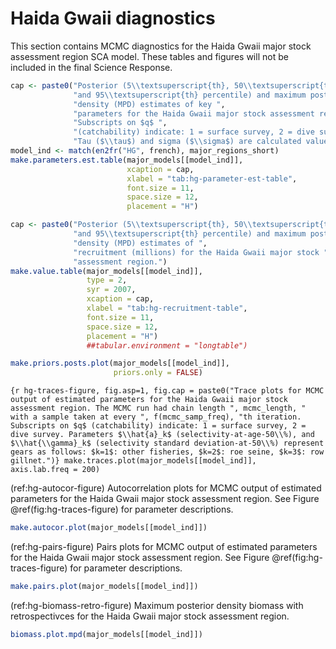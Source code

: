 # Haida Gwaii diagnostics

This section contains MCMC diagnostics for the Haida Gwaii major stock assessment region SCA model.
These tables and figures will not be included in the final Science Response.

```r
cap <- paste0("Posterior (5\\textsuperscript{th}, 50\\textsuperscript{th}, ",
              "and 95\\textsuperscript{th} percentile) and maximum posterior ",
              "density (MPD) estimates of key ",
              "parameters for the Haida Gwaii major stock assessment region. ",
              "Subscripts on $q$ ",
              "(catchability) indicate: 1 = surface survey, 2 = dive survey. ",
              "Tau ($\\tau$) and sigma ($\\sigma$) are calculated values.")
model_ind <- match(en2fr("HG", french), major_regions_short)
make.parameters.est.table(major_models[[model_ind]],
                          xcaption = cap,
                          xlabel = "tab:hg-parameter-est-table",
                          font.size = 11,
                          space.size = 12,
                          placement = "H")
```

```r
cap <- paste0("Posterior (5\\textsuperscript{th}, 50\\textsuperscript{th}, ",
              "and 95\\textsuperscript{th} percentile) and maximum posterior ",
              "density (MPD) estimates of ",
              "recruitment (millions) for the Haida Gwaii major stock ",
              "assessment region.")
make.value.table(major_models[[model_ind]],
                 type = 2,
                 syr = 2007,
                 xcaption = cap,
                 xlabel = "tab:hg-recruitment-table",
                 font.size = 11,
                 space.size = 12,
                 placement = "H")
                 ##tabular.environment = "longtable")
```

```r
make.priors.posts.plot(major_models[[model_ind]],
                       priors.only = FALSE)
```

```{r hg-traces-figure, fig.asp=1, fig.cap = paste0("Trace plots for MCMC output of estimated parameters for the Haida Gwaii major stock assessment region. The MCMC run had chain length ", mcmc_length, " with a sample taken at every ", f(mcmc_samp_freq), "th iteration. Subscripts on $q$ (catchability) indicate: 1 = surface survey, 2 = dive survey. Parameters $\\hat{a}_k$ (selectivity-at-age-50\\%), and $\\hat{\\gamma}_k$ (selectivity standard deviation-at-50\\%) represent gears as follows: $k=1$: other fisheries, $k=2$: roe seine, $k=3$: row gillnet.")}
make.traces.plot(major_models[[model_ind]],
                 axis.lab.freq = 200)
```

(ref:hg-autocor-figure) Autocorrelation plots for MCMC output of estimated parameters for the Haida Gwaii major stock assessment region. See Figure \@ref(fig:hg-traces-figure) for parameter descriptions.
```r
make.autocor.plot(major_models[[model_ind]])
```

(ref:hg-pairs-figure) Pairs plots for MCMC output of estimated parameters for the Haida Gwaii major stock assessment region. See Figure \@ref(fig:hg-traces-figure) for parameter descriptions.
```r
make.pairs.plot(major_models[[model_ind]])
```

(ref:hg-biomass-retro-figure) Maximum posterior density biomass with retrospectivces for the Haida Gwaii major stock assessment region.
```r
biomass.plot.mpd(major_models[[model_ind]])
```


